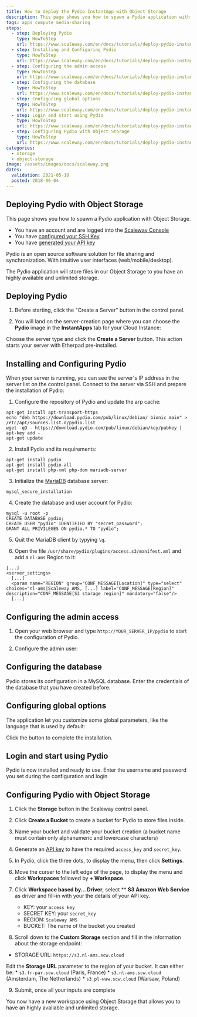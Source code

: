 ```yaml
---
title: How to deploy the Pydio InstantApp with Object Storage
description: This page shows you how to spawn a Pydio application with Object Storage.
tags: apps compute media-sharing
steps:
  - step: Deploying Pydio
    type: HowToStep
    url: https://www.scaleway.com/en/docs/tutorials/deploy-pydio-instantapps-s3/#Deploying-Pydio
  - step: Installing and Configuring Pydio
    type: HowToStep
    url: https://www.scaleway.com/en/docs/tutorials/deploy-pydio-instantapps-s3/#Installing-and-Configuring-Pydio
  - step: Configuring the admin access
    type: HowToStep
    url: https://www.scaleway.com/en/docs/tutorials/deploy-pydio-instantapps-s3/#Configuring-the-admin-access
  - step: Configuring the database
    type: HowToStep
    url: https://www.scaleway.com/en/docs/tutorials/deploy-pydio-instantapps-s3/#Configuring-the-database
  - step: Configuring global options
    type: HowToStep
    url: https://www.scaleway.com/en/docs/tutorials/deploy-pydio-instantapps-s3/#Configuring-global-options
  - step: Login and start using Pydio
    type: HowToStep
    url: https://www.scaleway.com/en/docs/tutorials/deploy-pydio-instantapps-s3/#Login-and-start-using-Pydio
  - step: Configuring Pydio with Object Storage
    type: HowToStep
    url: https://www.scaleway.com/en/docs/tutorials/deploy-pydio-instantapps-s3/#Configuring-Pydio-with-Object-Storage
categories:
  - storage
  - object-storage
image: /assets/images/docs/scaleway.png
dates:
  validation: 2021-05-10
  posted: 2018-06-04
---
```


## Deploying Pydio with Object Storage

This page shows you how to spawn a Pydio application with Object Storage.

<Message type="requirement">

- You have an account and are logged into the [Scaleway Console](https://console.scaleway.com)
- You have [configured your SSH Key](/console/my-project/how-to/create-ssh-key/)
- You have [generated your API key](/console/my-project/how-to/generate-api-key/)

</Message>

Pydio is an open source software solution for file sharing and synchronization. With intuitive user interfaces (web/mobile/desktop).

The Pydio application will store files in our Object Storage to you have an highly available and unlimited storage.

## Deploying Pydio

1. Before starting, click the "Create a Server" button in the control panel.
  <Lightbox src="scaleway-nc-new-server.png" alt="" />

2. You will land on the server-creation page where you can choose the **Pydio** image in the **InstantApps** tab for your Cloud Instance:
  <Lightbox src="scaleway-nc-instantapps.png" alt="" />

  Choose the server type and click the **Create a Server** button. This action starts your server with Etherpad pre-installed.

## Installing and Configuring Pydio

When your server is running, you can see the server's IP address in the server list on the control panel. Connect to the server via SSH and prepare the installation of Pydio:

1. Configure the repository of Pydio and update the arp cache:
  ```code
  apt-get install apt-transport-https
  echo "deb https://download.pydio.com/pub/linux/debian/ bionic main" > /etc/apt/sources.list.d/pydio.list
  wget -qO - https://download.pydio.com/pub/linux/debian/key/pubkey | apt-key add -
  apt-get update
  ```

2. Install Pydio and its requirements:
  ```code
  apt-get install pydio
  apt-get install pydio-all
  apt-get install php-xml php-dom mariadb-server
  ```

3. Initialize the [MariaDB](/tutorials/mariadb-ubuntu-bionic/) database server:
  ```code
  mysql_secure_installation
  ```

4. Create the database and user account for Pydio:
  ```code
  mysql -u root -p
  CREATE DATABASE pydio;
  CREATE USER "pydio" IDENTIFIED BY "secret_password";
  GRANT ALL PRIVILEGES ON pydio.* TO "pydio";
  ```

5. Quit the MariaDB client by typying `\q`.

6. Open the file `/usr/share/pydio/plugins/access.s3/manifest.xml` and add a `nl-ams` Region to it:
  ```code
  [...]
  <server_settings>
    [...]
    <param name="REGION" group="CONF_MESSAGE[Location]" type="select" choices="nl-ams|Scaleway AMS, [...] label="CONF_MESSAGE[Region]" description="CONF_MESSAGE[S3 storage region]" mandatory="false"/>
    [...]
  ```

## Configuring the admin access

1. Open your web browser and type `http://YOUR_SERVER_IP/pydio` to start the configuration of Pydio.

2. Configure the admin user:
<Lightbox src="scaleway-pydio-setup-01.png" alt="" />

## Configuring the database

Pydio stores its configuration in a MySQL database. Enter the credentials of the database that you have created before.
<Lightbox src="scaleway-pydio-setup-02.png" alt="" />

## Configuring global options

The application let you customize some global parameters, like the language that is used by default:
<Lightbox src="scaleway-pydio-setup-03.png" alt="" />

Click the button to complete the installation.

## Login and start using Pydio

Pydio is now installed and ready to use. Enter the username and password you set during the configuration and login

<Lightbox src="scaleway-pydio-setup-04.png" alt="" />

## Configuring Pydio with Object Storage

1. Click the **Storage** button in the Scaleway control panel.

2. Click **Create a Bucket** to create a bucket for Pydio to store files inside.

3. Name your bucket and validate your bucket creation (a bucket name must contain only alphanumeric and lowercase characters)

4. Generate an [API key](/console/my-project/how-to/generate-api-key/) to have the required `access_key` and `secret_key`.

5. In Pydio, click the three dots, to display the menu, then click **Settings**.

  <Lightbox src="scaleway-pydio-setup-menu.png" alt="" />

  <Lightbox src="scaleway-pydio-settings.png" alt="" />

6. Move the curser to the left edge of the page, to display the menu and click **Workspaces** followed by **+ Workspace**.

7. Click **Workspace based by... Driver**, select \*\* **S3 Amazon Web Service** as driver and fill-in with your the details of your API key.

    - KEY: your `access key`
    - SECRET KEY: your `secret_key`
    - REGION: `Scaleway AMS`
    - BUCKET: The name of the bucket you created

    <Lightbox src="scaleway-pydio-setup-05.png" alt="" />

8. Scroll down to the **Custom Storage** section and fill in the information about the storage endpoint:

  - STORAGE URL: `https://s3.nl-ams.scw.cloud`

  <Message type="important">

  Edit the **Storage URL** parameter to the region of your bucket. It can either be:
    * `s3.fr-par.scw.cloud` (Paris, France)
    * `s3.nl-ams.scw.cloud` (Amsterdam, The Netherlands)
    * `s3.pl-waw.scw.cloud` (Warsaw, Poland)

  </Message>

  <Lightbox src="scaleway-pydio-setup-06.png" alt="" />

9. Submit, once all your inputs are complete

You now have a new workspace using Object Storage that allows you to have an highly available and unlimited storage.
